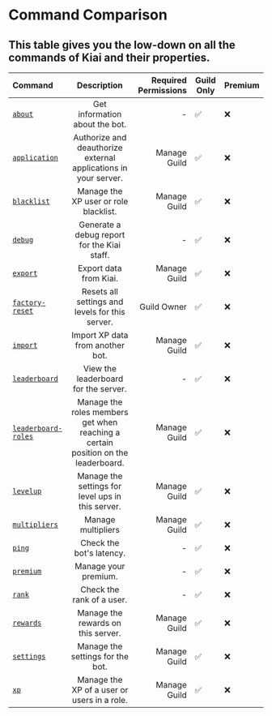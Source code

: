 # Command Comparison

## This table gives you the low-down on all the commands of Kiai and their properties.

| Command                                            |                                    Description                                    | Required Permissions | Guild Only | Premium |
| :------------------------------------------------- | :-------------------------------------------------------------------------------: | -------------------: | ---------- | ------- |
| [`about`](/commands/about)                         |                          Get information about the bot.                           |                    - | ✅         | ❌      |
| [`application`](/commands/application)             |          Authorize and deauthorize external applications in your server.          |         Manage Guild | ✅         | ❌      |
| [`blacklist`](/commands/blacklist)                 |                       Manage the XP user or role blacklist.                       |         Manage Guild | ✅         | ❌      |
| [`debug`](/commands/debug)                         |                    Generate a debug report for the Kiai staff.                    |                    - | ✅         | ❌      |
| [`export`](/commands/export)                       |                              Export data from Kiai.                               |         Manage Guild | ✅         | ❌      |
| [`factory-reset`](/commands/factory-reset)         |                  Resets all settings and levels for this server.                  |          Guild Owner | ✅         | ❌      |
| [`import`](/commands/import)                       |                         Import XP data from another bot.                          |         Manage Guild | ✅         | ❌      |
| [`leaderboard`](/commands/leaderboard)             |                       View the leaderboard for the server.                        |                    - | ✅         | ❌      |
| [`leaderboard-roles`](/commands/leaderboard-roles) | Manage the roles members get when reaching a certain position on the leaderboard. |         Manage Guild | ✅         | ❌      |
| [`levelup`](/commands/levelup)                     |                 Manage the settings for level ups in this server.                 |         Manage Guild | ✅         | ❌      |
| [`multipliers`](/commands/multipliers)             |                                Manage multipliers                                 |         Manage Guild | ✅         | ❌      |
| [`ping`](/commands/ping)                           |                             Check the bot's latency.                              |                    - | ✅         | ❌      |
| [`premium`](/commands/premium)                     |                               Manage your premium.                                |                    - | ✅         | ❌      |
| [`rank`](/commands/rank)                           |                             Check the rank of a user.                             |                    - | ✅         | ❌      |
| [`rewards`](/commands/rewards)                     |                        Manage the rewards on this server.                         |         Manage Guild | ✅         | ❌      |
| [`settings`](/commands/settings)                   |                         Manage the settings for the bot.                          |         Manage Guild | ✅         | ❌      |
| [`xp`](/commands/xp)                               |                    Manage the XP of a user or users in a role.                    |         Manage Guild | ✅         | ❌      |
